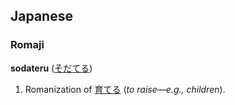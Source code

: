 == Japanese ==
=== Romaji ===
'''sodateru''' ([[そだてる]])

# Romanization of [[育てる]] (''to raise&mdash;e.g., children'').